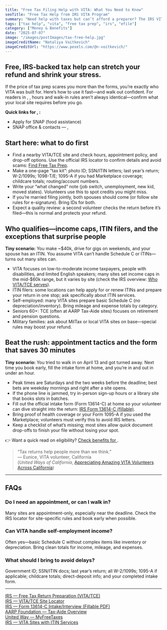 ```yaml
---
title: "Free Tax Filing Help with VITA: What You Need to Know"
seoTitle: "Free Tax Help from IRS VITA Program"
summary: "Need help with taxes but can’t afford a preparer? The IRS VITA program offers free tax help for low- to moderate-income individuals. Learn who qualifies, how to get help, and what documents to bring."
tags: ["tax help", "vita", "free tax prep", "irs", "efile"]
category: ["Money & Benefits"]
date: "2025-07-07"
image: "/images/postImages/tax-free-help.jpg"
imageCreditName: "Nataliya Vaitkevich"
imageCreditUrl: "https://www.pexels.com/@n-voitkevich/"
---
```


## Free, IRS-backed tax help can stretch your refund and shrink your stress.

If the price of tax prep scares you more than the forms, you’re exactly who VITA was built for. Here’s how to use it fast—and walk out confident. <IfLocation>For readers in <City/>, <State/>, hours and walk-in rules aren’t always identical—confirm what your local site requires before you go.</IfLocation>

<BenefitsCtaBanner />

<IfLocation>
<div className="not-prose my-12 p-4 rounded-xl border-[3px] bg-muted">
  <p className="mb-2"><strong>Quick links for <City/>, <State/>:</strong></p>
  <ul className="list-disc ml-5 space-y-1">
    <li><ResourceLink name="snap">Apply for SNAP (food assistance)</ResourceLink></li>
    <li><ResourceLink name="snap" field="contact">SNAP office & contacts<IfLocation> — <City/>, <State/></IfLocation></ResourceLink></li>
  </ul>
</div>
</IfLocation>

## Start here: what to do first

- Find a nearby VITA/TCE site and check hours, appointment policy, and drop-off options. Use the official IRS locator to confirm details and avoid scams: <a href="https://irs.treasury.gov/freetaxprep/" target="_blank" rel="noopener noreferrer">Find Free Tax Prep</a>.
- Make a one-page “tax kit”: photo ID; SSN/ITIN letters; last year’s return; W-2/1099s; 1098-T/E; 1095-A if you had Marketplace coverage; childcare totals; routing/account numbers.
- Write your “what changed” note (job switch, unemployment, new kid, moved states). Volunteers use this to spot credits you might miss.
- If you’re married filing jointly, both spouses should come (or follow site rules for e-signature). Bring IDs for both.
- Expect a quality review: a second volunteer checks the return before it’s filed—this is normal and protects your refund.

## Who qualifies—income caps, ITIN filers, and the exceptions that surprise people

**Tiny scenario:** You make ~$40k, drive for gigs on weekends, and your spouse has an ITIN. You assume VITA can’t handle Schedule C or ITINs—turns out many sites can.

- VITA focuses on low-to-moderate income taxpayers, people with disabilities, and limited English speakers; many sites set income caps in the mid-$60k range, but it varies by site (check the IRS overview: <a href="https://www.irs.gov/individuals/free-tax-return-preparation-for-qualifying-taxpayers" target="_blank" rel="noopener noreferrer">Who VITA/TCE serves</a>).
- ITIN filers: some locations can help apply for or renew ITINs and prepare your return in one stop; ask specifically about ITIN services.
- Self-employed: many VITA sites prepare basic Schedule C (no depreciation/inventory). Bring mileage and expense totals by category.
- Seniors 60+: TCE (often at AARP Tax-Aide sites) focuses on retirement and pension questions.
- Military families: ask about MilTax or local VITA sites on base—special rules may boost your refund.

## Beat the rush: appointment tactics and the form that saves 30 minutes

**Tiny scenario:** You tried to walk in on April 13 and got turned away. Next time you book early, fill the intake form at home, and you’re in and out in under an hour.

- Peak times are Saturdays and the two weeks before the deadline; best bets are weekday mornings and right after a site opens.
- If the phone line is jammed, try in-person sign-up hours or a library site that books slots in batches.
- Fill out the official intake form (Form 13614-C) at home so your volunteer can dive straight into the return: <a href="https://www.irs.gov/pub/irs-pdf/f13614c.pdf" target="_blank" rel="noopener noreferrer">IRS Form 13614-C (fillable)</a>.
- Bring proof of health coverage or your Form 1095-A if you used the Marketplace; volunteers must verify this to avoid IRS letters.
- Keep a checklist of what’s missing; most sites allow quick document drop-offs to finish your file without losing your spot.

<IfLocation>
<div className="mt-3">👉 Want a quick read on eligibility? <a href="/tools/check-benefits" className="underline">Check benefits for <City/></a>.</div>
</IfLocation>

> “Tax returns help people more than we think.”  
> — Eunice, VITA volunteer, California  
(*United Ways of California*, [Appreciating Amazing VITA Volunteers Across California](https://unitedwaysca.org/appreciating-vita-volunteers/))

---

## FAQs
### Do I need an appointment, or can I walk in?
Many sites are appointment-only, especially near the deadline. Check the IRS locator for site-specific rules and book early when possible.

### Can VITA handle self-employment income?
Often yes—basic Schedule C without complex items like inventory or depreciation. Bring clean totals for income, mileage, and expenses.

### What should I bring to avoid delays?
Government ID; SSN/ITIN docs; last year’s return; all W-2/1099s; 1095-A if applicable; childcare totals; direct-deposit info; and your completed intake form.

---

<div className="references">
<a href="https://www.irs.gov/individuals/free-tax-return-preparation-for-qualifying-taxpayers" target="_blank" rel="noopener noreferrer">IRS — Free Tax Return Preparation (VITA/TCE)</a><br />
<a href="https://irs.treasury.gov/freetaxprep/" target="_blank" rel="noopener noreferrer">IRS — VITA/TCE Site Locator</a><br />
<a href="https://www.irs.gov/pub/irs-pdf/f13614c.pdf" target="_blank" rel="noopener noreferrer">IRS — Form 13614-C Intake/Interview (Fillable PDF)</a><br />
<a href="https://www.aarp.org/money/taxes/aarp-taxaide/" target="_blank" rel="noopener noreferrer">AARP Foundation — Tax-Aide Overview</a><br />
<a href="https://myfreetaxes.com/" target="_blank" rel="noopener noreferrer">United Way — MyFreeTaxes</a><br />
<a href="https://www.irs.gov/tin/itin/volunteer-income-tax-assistance-vita-sites-with-itin-services" target="_blank" rel="noopener noreferrer">IRS — VITA Sites with ITIN Services</a>
</div>